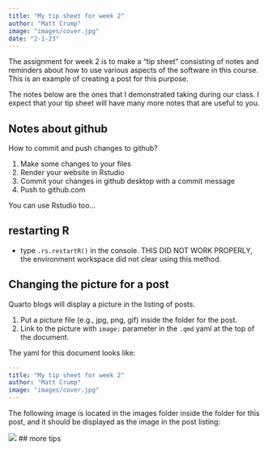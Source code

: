 ```yaml
---
title: "My tip sheet for week 2"
author: "Matt Crump"
image: "images/cover.jpg"
date: "2-1-23"
---
```


The assignment for week 2 is to make a "tip sheet" consisting of notes and reminders about how to use various aspects of the software in this course. This is an example of creating a post for this purpose.

The notes below are the ones that I demonstrated taking during our class. I expect that your tip sheet will have many more notes that are useful to you.

## Notes about github

How to commit and push changes to github?

1.  Make some changes to your files
2.  Render your website in Rstudio
3.  Commit your changes in github desktop with a commit message
4.  Push to github.com

You can use Rstudio too...

## restarting R

-   type `.rs.restartR()` in the console. THIS DID NOT WORK PROPERLY, the environment workspace did not clear using this method.

## Changing the picture for a post

Quarto blogs will display a picture in the listing of posts.

1.  Put a picture file (e.g., jpg, png, gif) inside the folder for the post.
2.  Link to the picture with `image:` parameter in the `.qmd` yaml at the top of the document.

The yaml for this document looks like:

``` yaml
---
title: "My tip sheet for week 2"
author: "Matt Crump"
image: "images/cover.jpg"
---
```

The following image is located in the images folder inside the folder for this post, and it should be displayed as the image in the post listing:

![](images/cover.jpg) \## more tips
